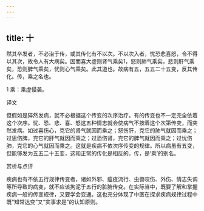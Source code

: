 ```yaml
---
---
---
```

title: 十
---




然其卒发者，不必治于传，或其传化有不以次。不以次入者，忧恐悲喜怒，令不得以其次，故令人有大病矣。因而喜大虚则肾气乘矣1，怒则肺气乘矣，悲则肝气乘矣，恐则脾气乘矣，忧则心气乘矣。此其道也。故病有五，五五二十五变，反其传化。传，乘之名也。

1 乘：乘虚侵袭。

译文

但假如是猝然发病，就不必根据这个传变的次序治疗。有的传变也不一定完全依着这个次序。忧、恐、悲、喜、怒这五种情志就会使病气不按着这个次第传变，而突然发病。如过喜伤心，克它的肾气就因而乘之；怒伤肝，克它的肺气就因而乘之；过思伤脾，克它的肝气就因而乘之；过恐伤肾，克它的脾气就因而乘之；过忧伤肺，克它的心气就因而乘之。这就是疾病不依次序传变的规律。所以病虽有五变，但能够发为五五二十五变，这和正常的传化是相反的。传，是‘乘’的别名。

赏析与点评

疾病也有不依五行规律传变者，诸如外邪、瘟疫流行、虫兽咬伤、外伤、情志失调等所导致的病变，就不应该拘泥于五行的脏腑传变。在实际当中，既要了解和掌握疾病一般的传变规律，又要学会变通。这也充分体现了中医在探求疾病规律过程中既“知常达变”又“实事求是”的认知原则。
